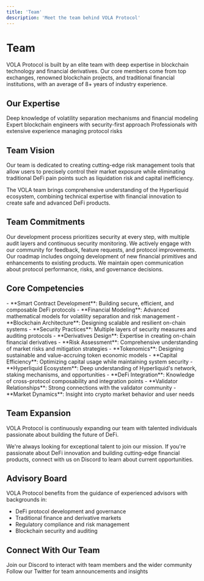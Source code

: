 ```yaml
---
title: 'Team'
description: 'Meet the team behind VOLA Protocol'
---
```


# Team

VOLA Protocol is built by an elite team with deep expertise in blockchain technology and financial derivatives. Our core members come from top exchanges, renowned blockchain projects, and traditional financial institutions, with an average of 8+ years of industry experience.

## Our Expertise

<CardGroup cols={3}>
  <Card title="Financial Engineering" icon="calculator">
    Deep knowledge of volatility separation mechanisms and financial modeling
  </Card>
  <Card title="Smart Contract Development" icon="code">
    Expert blockchain engineers with security-first approach
  </Card>
  <Card title="Risk Management" icon="shield-halved">
    Professionals with extensive experience managing protocol risks
  </Card>
</CardGroup>

## Team Vision

Our team is dedicated to creating cutting-edge risk management tools that allow users to precisely control their market exposure while eliminating traditional DeFi pain points such as liquidation risk and capital inefficiency.

<Note>
  The VOLA team brings comprehensive understanding of the Hyperliquid ecosystem, combining technical expertise with financial innovation to create safe and advanced DeFi products.
</Note>

## Team Commitments

<Steps>
  <Step title="Security First">
    Our development process prioritizes security at every step, with multiple audit layers and continuous security monitoring.
  </Step>
  <Step title="Community Focused">
    We actively engage with our community for feedback, feature requests, and protocol improvements.
  </Step>
  <Step title="Continuous Innovation">
    Our roadmap includes ongoing development of new financial primitives and enhancements to existing products.
  </Step>
  <Step title="Transparent Operations">
    We maintain open communication about protocol performance, risks, and governance decisions.
  </Step>
</Steps>

## Core Competencies

<Tabs>
  <Tab title="Technical Expertise">
    - **Smart Contract Development**: Building secure, efficient, and composable DeFi protocols
    - **Financial Modeling**: Advanced mathematical models for volatility separation and risk management
    - **Blockchain Architecture**: Designing scalable and resilient on-chain systems
    - **Security Practices**: Multiple layers of security measures and auditing protocols
  </Tab>
  <Tab title="Financial Knowledge">
    - **Derivatives Design**: Expertise in creating on-chain financial derivatives
    - **Risk Assessment**: Comprehensive understanding of market risks and mitigation strategies
    - **Tokenomics**: Designing sustainable and value-accruing token economic models
    - **Capital Efficiency**: Optimizing capital usage while maintaining system security
  </Tab>
  <Tab title="Ecosystem Insights">
    - **Hyperliquid Ecosystem**: Deep understanding of Hyperliquid's network, staking mechanisms, and opportunities
    - **DeFi Integration**: Knowledge of cross-protocol composability and integration points
    - **Validator Relationships**: Strong connections with the validator community
    - **Market Dynamics**: Insight into crypto market behavior and user needs
  </Tab>
</Tabs>

## Team Expansion

VOLA Protocol is continuously expanding our team with talented individuals passionate about building the future of DeFi.

<Card title="Join Our Team" icon="users" href="https://discord.gg/volaprotocol">
  We're always looking for exceptional talent to join our mission. If you're passionate about DeFi innovation and building cutting-edge financial products, connect with us on Discord to learn about current opportunities.
</Card>

## Advisory Board

VOLA Protocol benefits from the guidance of experienced advisors with backgrounds in:

- DeFi protocol development and governance
- Traditional finance and derivative markets
- Regulatory compliance and risk management
- Blockchain security and auditing

## Connect With Our Team

<CardGroup cols={2}>
  <Card title="Discord Community" icon="discord" href="https://discord.gg/volaprotocol">
    Join our Discord to interact with team members and the wider community
  </Card>
  <Card title="Twitter" icon="twitter" href="https://twitter.com/HyperbaseX">
    Follow our Twitter for team announcements and insights
  </Card>
</CardGroup> 